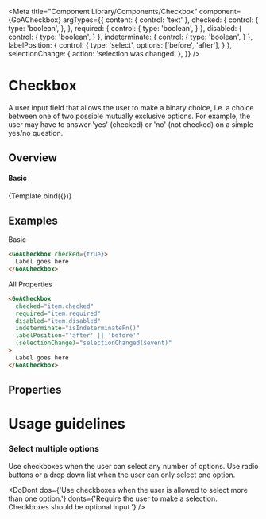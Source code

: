 


<Meta title="Component Library/Components/Checkbox"
    component={GoACheckbox}
    argTypes={{
      content: { control: 'text' },
      checked: {
        control: {
          type: 'boolean',
        },
      },
      required: {
        control: {
          type: 'boolean',
        }
      },
      disabled: {
        control: {
          type: 'boolean',
        }
      },
      indeterminate: {
        control: {
          type: 'boolean',
        }
      },
      labelPosition: {
        control: {
          type: 'select',
          options: ['before', 'after'],
        }
      },
      selectionChange: { 
        action: 'selection was changed'
      },
    }}
 />

# Checkbox
A user input field that allows the user to make a binary choice, i.e. a choice between one of two possible mutually exclusive options. For example, the user may have to answer 'yes' (checked) or 'no' (not checked) on a simple yes/no question.

## Overview

#### Basic

<Canvas>
  <Story name="Variants" height={200}
    args={{
      checked: false,
      required: false,
      disabled: false,
      indeterminate: false,
      labelPosition: 'after',
      content: 'Checkbox 1'
    }}
  >
     {Template.bind({})}
  </Story>
</Canvas>

## Examples
Basic
```html
<GoACheckbox checked={true}>
  Label goes here
</GoACheckbox>
```

All Properties
```html
<GoACheckbox
  checked="item.checked"
  required="item.required"
  disabled="item.disabled"
  indeterminate="isIndeterminateFn()"
  labelPosition="'after' || 'before'"
  (selectionChange)="selectionChanged($event)"
>
  Label goes here
</GoACheckbox>

```

## Properties
<Description of={GoACheckbox} />
<ArgsTable of={GoACheckbox} />


# Usage guidelines

### Select multiple options
Use checkboxes when the user can select any number of options. Use radio buttons or a drop down list when the user can only select one option.

<DoDont
  dos={'Use checkboxes when the user is allowed to select more than one option.'}
  donts={'Require the user to make a selection. Checkboxes should be optional input.'}
/>